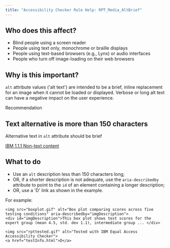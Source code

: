 ```yaml
---
title: "Accessibility Checker Rule Help: RPT_Media_AltBrief"
---
```


<div className="toolHelp">
<Row>
<Column colLg={5} colMd={3} colSm={4} className="toolLeft">

## Who does this affect?

 * Blind people using a screen reader
 * People using text only, monochrome or braille displays
 * People using text-based browsers (e.g., Lynx) or audio interfaces
 * People who turn off image-loading on their web browsers

## Why is this important?

`alt` attribute values ('alt text') are intended to be a brief, inline replacement for an image when it cannot be loaded or displayed. Verbose or long alt text can have a negative impact on the user experience.

</Column>
<Column colLg={11} colMd={5} colSm={4} className="toolMain">

<div className="level-violation">
Recommendation
</div>

## Text alternative is more than 150 characters
Alternative text in `alt` attribute should be brief

[IBM 1.1.1 Non-text content](http://www.ibm.com/able/guidelines/ci162/non_text_content.html)

<div id="elementLocation">
</div>

## What to do

 * Use an `alt` description less than 150 characters long;
 * OR, if a shorter description is not adequate, use the `aria-describedby` attribute to point to the `id` of an element containing a longer description;
 * OR, use a 'D' link as shown in the example.

 For example:
```
<img src="boxplot.gif" alt="Box plot comparing scores across five testing conditions" aria-describedby="imgDescription">
<div id="imgDescription">This box plot shows test scores for the expert group (mean 4.5, std. dev 1.1), intermediate group ... </div>

<img src="rpttested.gif" alt="Tested with IBM Equal Access Accessibility Checker">
<a href="testInfo.html">D</a>

```

</Column>
</Row>
</div>
